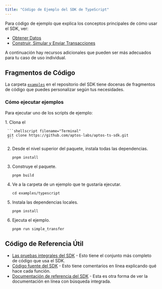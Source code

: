 ```yaml
---
title: "Código de Ejemplo del SDK de TypeScript"
---
```



Para código de ejemplo que explica los conceptos principales de cómo usar el SDK, ver:

- [Obtener Datos](/build/sdks/ts-sdk/fetch-data-via-sdk)
- [Construir, Simular y Enviar Transacciones](/build/sdks/ts-sdk/building-transactions)

A continuación hay recursos adicionales que pueden ser más adecuados para tu caso de uso individual.

## Fragmentos de Código

La carpeta [`examples`](https://github.com/aptos-labs/aptos-ts-sdk/tree/main/examples) en el repositorio del SDK tiene docenas de fragmentos de código que puedes personalizar según tus necesidades.

### Cómo ejecutar ejemplos

Para ejecutar uno de los scripts de ejemplo:

<Steps>
  1. Clona el

     ```shellscript filename="Terminal"
     git clone https://github.com/aptos-labs/aptos-ts-sdk.git
     ```

  2. Desde el nivel superior del paquete, instala todas las dependencias.

     ```shellscript filename="Terminal"
     pnpm install
     ```

  3. Construye el paquete.

     ```shellscript filename="Terminal"
     pnpm build
     ```

  4. Ve a la carpeta de un ejemplo que te gustaría ejecutar.

     ```shellscript filename="Terminal"
     cd examples/typescript
     ```

  5. Instala las dependencias locales.

     ```shellscript filename="Terminal"
     pnpm install
     ```

  6. Ejecuta el ejemplo.

     ```shellscript filename="Terminal"
     pnpm run simple_transfer
     ```
</Steps>

## Código de Referencia Útil

- [Las pruebas integrales del SDK](https://github.com/aptos-labs/aptos-ts-sdk/tree/main/tests/e2e) - Esto tiene el conjunto más completo de código que usa el SDK.
- [Código fuente del SDK](https://github.com/aptos-labs/aptos-ts-sdk/tree/main) - Esto tiene comentarios en línea explicando qué hace cada función.
- [Documentación de referencia del SDK](https://aptos-labs.github.io/aptos-ts-sdk/) - Esta es otra forma de ver la documentación en línea con búsqueda integrada.
